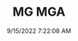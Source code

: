 ---
width: 4000
height: 6000
title: MG MGA
description: 1957 MG MGA in White shot in Austin, TX.
date: 9/15/2022 7:22:08 AM
cameraMake: Sony
cameraModel: ILCE-7M3
lens: 50mm F1.4 DG HSM | Art 018
settingsfStop: f/1.8
settingsISO: ISO 100
settingsShutter: 1/1250
settingsFocalLength: 50 mm
---